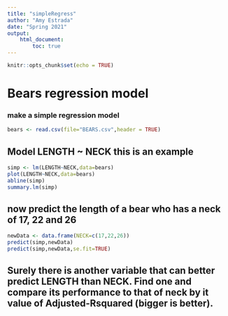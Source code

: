 ```yaml
---
title: "simpleRegress"
author: "Amy Estrada"
date: "Spring 2021"
output: 
    html_document:
        toc: true
---
```


```r
knitr::opts_chunk$set(echo = TRUE)
```


# Bears regression model

### make a simple regression model

```r
bears <- read.csv(file="BEARS.csv",header = TRUE)
```

## Model LENGTH ~ NECK  this is an example  

```r
simp <- lm(LENGTH~NECK,data=bears)
plot(LENGTH~NECK,data=bears)
abline(simp)
summary.lm(simp)
```

## now predict the length of a bear who has a neck of 17, 22 and 26


```r
newData <- data.frame(NECK=c(17,22,26))
predict(simp,newData)
predict(simp,newData,se.fit=TRUE)
```
## Surely there is another variable that can better predict LENGTH than NECK. Find one and compare its performance to that of neck by it value of Adjusted-Rsquared (bigger is better).

